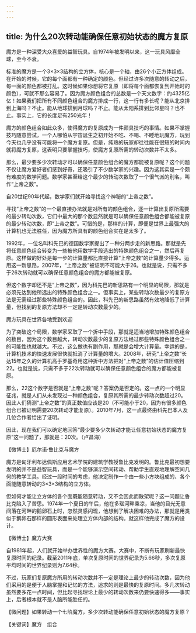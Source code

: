 ```yaml
---
---
---
```

title: 为什么20次转动能确保任意初始状态的魔方复原
---




魔方是一种深受大众喜爱的益智玩具。自1974年被发明以来，这一玩具风靡全球，至今不衰。



标准的魔方是一个3×3×3结构的立方体，核心是一个轴，由26个小正方体组成。在开始的时候，它的每个面都有一种确定的颜色。但经过许多次随意的转动之后，每一面的颜色都被打乱。这时候如果你想将它复原（即将每个面都恢复到开始时的颜色），可就不那么容易了。因为魔方颜色组合的总数是一个天文数字：约4325亿亿！如果我们把所有不同颜色组合的魔方排成一行，这一行有多长呢？能从北京排到上海吗？不止。能从地球排到月球吗？不止。能从太阳系排到比邻星吗？也不止。事实上，它的长度足有250光年！

魔方的颜色组合如此众多，使得魔方的复原成为一件颇具技巧的事情。如果不掌握技巧随意尝试，一个人哪怕从宇宙诞生之初开始不吃、不喝、不睡地玩魔方，玩到今天也几乎没有可能将一个魔方复原。但是，纯熟的玩家却往往能在很短的时间内就将魔方复原，这表明只要掌握技巧，使魔方复原所需的转动次数并不太多。

那么，最少要多少次转动才可以确保任意颜色组合的魔方都能被复原呢？这个问题不仅让魔方爱好者们感到好奇，还吸引了不少数学家的兴趣。因为这其实是一个颇有难度的数学问题。数学家甚至给这个最少的转动次数取了一个很气派的别名，叫作“上帝之数”。



自20世纪90年代起，数学家们就开始寻找这个神秘的“上帝之数”。

寻找“上帝之数”的一个最直接办法就是对所有的颜色组合，逐一计算出复原所需要的最少转动次数，它们中最大的那个数显然就是可以确保任意颜色组合都能被复原的最少转动次数，即“上帝之数”。可惜的是，那样的计算，即便是世界上最强大的计算机也无法胜任，因为魔方所具有的颜色组合实在是太多了。

1992年，一位名叫科先巴的德国数学家提出了一种分两步走的新思路。那就是先将任意颜色组合转变为一些被他用数学手段选出的特殊颜色组合之一，然后再复原。这样做的好处是每一步的计算量都比直接计算“上帝之数”的计算量少得多。运用这一新思路，2007年，“上帝之数”被证明不可能大于26。也就是说，只需不多于26次转动就可以确保任意颜色组合的魔方都能被复原。

但这个数字却还不是“上帝之数”，因为科先巴的新思路有一个明显的局限，那就是必须先达到他所选出的特殊颜色组合之一。但事实上，某些转动次数最少的复原方法是无需经过那些特殊颜色组合的。因此，科先巴的新思路虽然有效地降低了计算量，但找到的复原方法却不一定是转动次数最少的。

魔方玩具在世界各地受到欢迎



为了突破这个局限，数学家采取了一个折中手段，那就是适当地增加特殊颜色组合的数目，因为这个数目越大，转动次数最少的复原方法经过那些特殊颜色组合之一的可能性也就越大。不过，这么做也有副作用，那就是会增大计算量。幸运的是，计算机技术的快速发展很快就抵消了计算量的增大。2008年，研究“上帝之数”长达15年之久的计算机高手罗基奇用这种折中方法把对“上帝之数”的估计值压缩到22。也就是说，只需不多于22次转动就可以确保任意颜色组合的魔方都能被复原。

那么，22这个数字是否就是“上帝之数”呢？答案仍是否定的。这一点的一个明显征兆，就是人们从未发现过一种颜色组合，复原其所需的最少转动次数超过20。因此人们猜测“上帝之数”的真正数值应该是20（不可能小于20，因为有很多颜色组合已被证明需要20次转动才能复原）。2010年7月，这一点最终由科先巴本人及几位合作者给出了证明。

因此，现在我们可以确定地回答“最少要多少次转动才能让任意初始状态的魔方复原”这一问题了，那就是：20次。（卢昌海）





【微博士】厄尔诺·鲁比克与魔方



魔方是匈牙利布达佩斯应用艺术学院的建筑学教授鲁比克发明的。鲁比克最初想要发明的并不是益智玩具，而是一个能够演示空间转动、帮助学生直观地理解空间几何的教学工具。经过一段时间的考虑，他决定制作一个由一些小方块组成的、各个面能随意转动的3×3×3结构的立方体。

但如何才能让立方体的各个面既能随意转动，又不会因此而散架呢？这一问题让鲁比克陷入了苦思。1974年一个夏日的午后，他在多瑙河畔乘凉，当他的目光无意间落在河畔的鹅卵石上时，忽然灵感闪现，他想到了解决困难的办法，那就是用类似于鹅卵石那样的圆形表面来处理立方体内部的结构。就这样他完成了魔方的设计。

【微博士】魔方大赛

自1981年起，人们就开始举办世界性的魔方大赛。大赛中，不断有玩家刷新最快复原时间的纪录。截至2011年底，单次复原时间的世界纪录为5.66秒，多次复原平均时间的世界纪录则为7.64秒。

不过，玩家们复原魔方所用的转动次数并不一定是理论上最少的转动次数，因为他们采用的是便于人脑掌握和记忆的方法，追求的则是最快的复原时间。多几次转动虽然要多花一点时间，但比起寻找理论上最少的转动次数来仍要快速得多——事实上，后者根本就不是人脑所能胜任的。

【微问题】如果转动一个七阶魔方，多少次转动能确保任意初始状态的魔方复原？

【关键词】魔方　组合